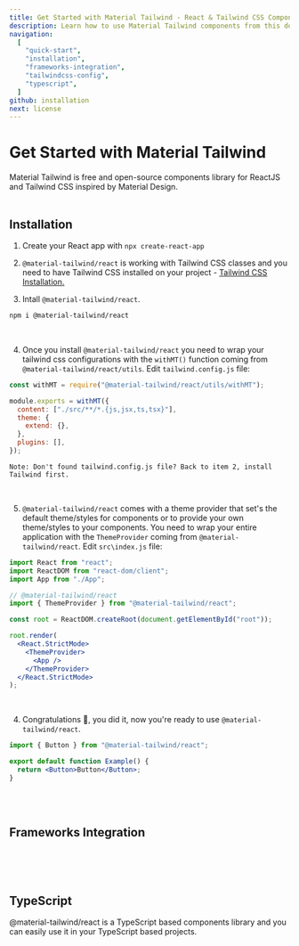 ```yaml
---
title: Get Started with Material Tailwind - React & Tailwind CSS Components Library
description: Learn how to use Material Tailwind components from this documentation to easily create elegant and flexible pages using Tailwind CSS and React.
navigation:
  [
    "quick-start",
    "installation",
    "frameworks-integration",
    "tailwindcss-config",
    "typescript",
  ]
github: installation
next: license
---
```


# Get Started with Material Tailwind

<span id="quick-start" className="scroll-mt-48" />
Material Tailwind is free and open-source components library for ReactJS and Tailwind
CSS inspired by Material Design.

<br />
<br />

## Installation

<span id="installation" className="scroll-mt-48" />

1. Create your React app with `npx create-react-app`

2. `@material-tailwind/react` is working with Tailwind CSS classes and you need to have Tailwind CSS installed on your project - <a href="https://tailwindcss.com/docs/installation/framework-guides?ref=material-tailwind" target="_blank" className="font-medium hover:text-blue-500 transition-colors">Tailwind CSS Installation.</a>

3. Intall `@material-tailwind/react`.

```bash
npm i @material-tailwind/react
```

<br />

4. Once you install `@material-tailwind/react` you need to wrap your tailwind css configurations with the `withMT()` function coming from  `@material-tailwind/react/utils`. Edit `tailwind.config.js` file:

```js
const withMT = require("@material-tailwind/react/utils/withMT");

module.exports = withMT({
  content: ["./src/**/*.{js,jsx,ts,tsx}"],
  theme: {
    extend: {},
  },
  plugins: [],
});
```

    Note: Don't found tailwind.config.js file? Back to item 2, install Tailwind first.

<br />

5. `@material-tailwind/react` comes with a theme provider that set's the default theme/styles for components or to provide your own theme/styles to your components. You need to wrap your entire application with the `ThemeProvider` coming from `@material-tailwind/react`. Edit `src\index.js` file:

```jsx
import React from "react";
import ReactDOM from "react-dom/client";
import App from "./App";

// @material-tailwind/react
import { ThemeProvider } from "@material-tailwind/react";

const root = ReactDOM.createRoot(document.getElementById("root"));

root.render(
  <React.StrictMode>
    <ThemeProvider>
      <App />
    </ThemeProvider>
  </React.StrictMode>
);
```

<br />

4. Congratulations 🥳, you did it, now you're ready to use `@material-tailwind/react`.

```jsx
import { Button } from "@material-tailwind/react";

export default function Example() {
  return <Button>Button</Button>;
}
```

<br />
<br />

## Frameworks Integration

<div
  className="mt-8 grid grid-cols-2 gap-6 md:grid-cols-4"
  id="frameworks-integration"
>
  <Tooltip content="Next.js" placement="bottom" offset={-13}>
    <Framework route="/docs/react/guide/next" center>
      <span className="my-6 h-24 w-24">
        <NextLogo />
      </span>
    </Framework>
  </Tooltip>
  <Tooltip content="Create React App" placement="bottom" offset={-13}>
    <Framework route="/docs/react/guide/cra" center>
      <span className="my-6 h-24 w-24">
        <CraLogo />
      </span>
    </Framework>
  </Tooltip>
  <Tooltip content="Remix" placement="bottom" offset={-13}>
    <Framework route="/docs/react/guide/remix" center>
      <span className="my-6 h-24 w-24">
        <RemixLogo />
      </span>
    </Framework>
  </Tooltip>
  <Tooltip content="Vite" placement="bottom" offset={-13}>
    <Framework route="/docs/react/guide/vite" center>
      <span className="my-6 h-24 w-24">
        <ViteLogo />
      </span>
    </Framework>
  </Tooltip>
</div>

<br />
<br />
<br />

## TypeScript

<span id="typescript" className="scroll-mt-48" />

@material-tailwind/react is a TypeScript based components library and you can easily use it in your TypeScript based projects.
